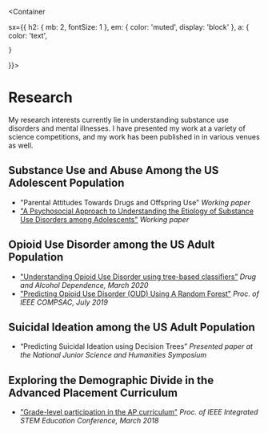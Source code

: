 
<Meta title='Research' />

<Container
  
  sx={{
    h2: { mb: 2, fontSize: 1 },
    em: { color: 'muted', display: 'block' },
    a: {
      color: 'text',
      
    }
  }}>

# Research

<Description>
  My research interests currently lie in understanding substance use disorders
  and mental illnesses. I have presented my work at a variety of science
  competitions, and my work has been published in in various venues as well.
</Description>

## Substance Use and Abuse Among the US Adolescent Population

- "Parental Attitudes Towards Drugs and Offspring Use"
  _Working paper_
- ["A Psychosocial Approach to Understanding the Etiology of Substance Use Disorders among Adolescents"](https://drive.google.com/file/d/1YQ4q7meKBvRrOKHLzdFO9OjhdYpsjxAN/view?usp=sharing)
  _Working paper_

## Opioid Use Disorder among the US Adult Population

- ["Understanding Opioid Use Disorder using tree-based classifiers”](https://doi.org/10.1016/j.drugalcdep.2020.107839)
  _Drug and Alcohol Dependence, March 2020_
- ["Predicting Opioid Use Disorder (OUD) Using A Random Forest"](https://doi.org/10.1109/COMPSAC.2019.00161)
  _Proc. of IEEE COMPSAC, July 2019_

## Suicidal Ideation among the US Adult Population

- “Predicting Suicidal Ideation using Decision Trees”
  _Presented paper at the National Junior Science and Humanities Symposium_

## Exploring the Demographic Divide in the Advanced Placement Curriculum

- ["Grade-level participation in the AP curriculum"](https://doi.org/10.1109/ISECon.2018.8340512)
  _Proc. of IEEE Integrated STEM Education Conference, March 2018_

</Container>
